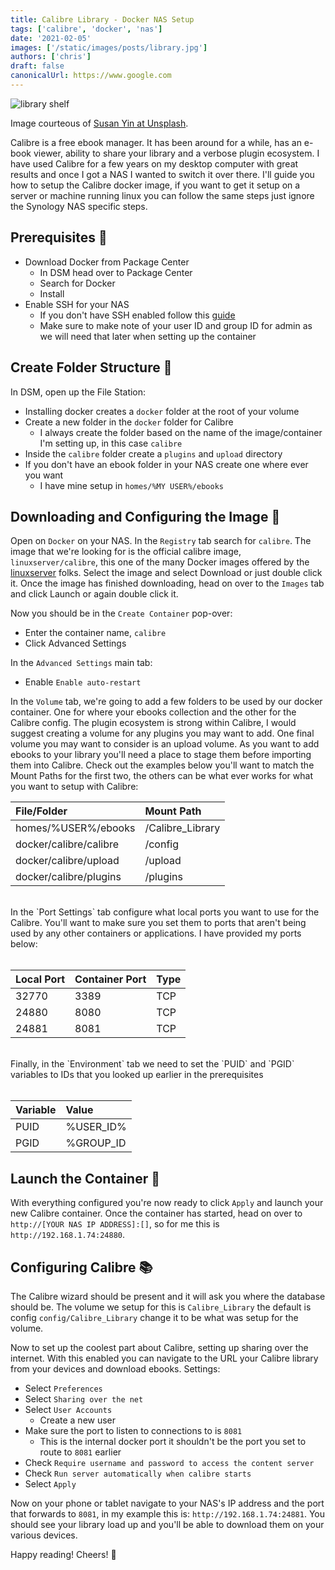 ```yaml
---
title: Calibre Library - Docker NAS Setup
tags: ['calibre', 'docker', 'nas']
date: '2021-02-05'
images: ['/static/images/posts/library.jpg']
authors: ['chris']
draft: false
canonicalUrl: https://www.google.com
---
```


<Image
  className="w-full rounded-xl"
  alt="library shelf"
  src="/static/images/posts/library.jpg"
  layout="responsive"
  width={450}
  height={250}
/>

<TOCInline toc={props.toc} asDisclosure toHeading={3} />

Image courteous of [Susan Yin at Unsplash](https://unsplash.com/@syinq).

Calibre is a free ebook manager. It has been around for a while, has an e-book viewer, ability to share your library and a verbose plugin ecosystem. I have used Calibre for a few years on my desktop computer with great results and once I got a NAS I wanted to switch it over there. I'll guide you how to setup the Calibre docker image, if you want to get it setup on a server or machine running linux you can follow the same steps just ignore the Synology NAS specific steps.

## Prerequisites 📃

- Download Docker from Package Center
  - In DSM head over to Package Center
  - Search for Docker
  - Install
- Enable SSH for your NAS
  - If you don't have SSH enabled follow this [guide](https://chrisotto.dev/ssh-synology-nas/)
  - Make sure to make note of your user ID and group ID for admin as we will need that later when setting up the container

## Create Folder Structure 📂

In DSM, open up the File Station:

- Installing docker creates a `docker` folder at the root of your volume
- Create a new folder in the `docker` folder for Calibre
  - I always create the folder based on the name of the image/container I'm setting up, in this case `calibre`
- Inside the `calibre` folder create a `plugins` and `upload` directory
- If you don't have an ebook folder in your NAS create one where ever you want
  - I have mine setup in `homes/%MY USER%/ebooks`

## Downloading and Configuring the Image 🚢

Open on `Docker` on your NAS. In the `Registry` tab search for `calibre`. The image that we're looking for is the official calibre image, `linuxserver/calibre`, this one of the many Docker images offered by the [linuxserver](https://fleet.linuxserver.io/) folks. Select the image and select Download or just double click it. Once the image has finished downloading, head on over to the `Images` tab and click Launch or again double click it.

Now you should be in the `Create Container` pop-over:

- Enter the container name, `calibre`
- Click Advanced Settings

In the `Advanced Settings` main tab:

- Enable `Enable auto-restart`

In the `Volume` tab, we're going to add a few folders to be used by our docker container. One for where your ebooks collection and the other for the Calibre config. The plugin ecosystem is strong within Calibre, I would suggest creating a volume for any plugins you may want to add. One final volume you may want to consider is an upload volume. As you want to add ebooks to your library you'll need a place to stage them before importing them into Calibre. Check out the examples below you'll want to match the Mount Paths for the first two, the others can be what ever works for what you want to setup with Calibre:

| File/Folder            | Mount Path       |
| :--------------------- | :--------------- |
| homes/%USER%/ebooks    | /Calibre_Library |
| docker/calibre/calibre | /config          |
| docker/calibre/upload  | /upload          |
| docker/calibre/plugins | /plugins         |

<br />
In the `Port Settings` tab configure what local ports you want to use for the Calibre. You'll want to
make sure you set them to ports that aren't being used by any other containers or applications. I have
provided my ports below:
<br />
<br />

| Local Port | Container Port | Type |
| :--------- | :------------- | :--- |
| 32770      | 3389           | TCP  |
| 24880      | 8080           | TCP  |
| 24881      | 8081           | TCP  |

<br />
Finally, in the `Environment` tab we need to set the `PUID` and `PGID` variables to IDs that you looked
up earlier in the prerequisites
<br />
<br />

| Variable | Value     |
| :------- | :-------- |
| PUID     | %USER_ID% |
| PGID     | %GROUP_ID |

## Launch the Container 🚀

With everything configured you're now ready to click `Apply` and launch your new Calibre container. Once the container has started, head on over to `http://[YOUR NAS IP ADDRESS]:[]`, so for me this is `http://192.168.1.74:24880`.

## Configuring Calibre 📚

The Calibre wizard should be present and it will ask you where the database should be. The volume we setup for this is `Calibre_Library` the default is config `config/Calibre_Library` change it to be what was setup for the volume.

Now to set up the coolest part about Calibre, setting up sharing over the internet. With this enabled you can navigate to the URL your Calibre library from your devices and download ebooks. Settings:

- Select `Preferences`
- Select `Sharing over the net`
- Select `User Accounts`
  - Create a new user
- Make sure the port to listen to connections to is `8081`
  - This is the internal docker port it shouldn't be the port you set to route to `8081` earlier
- Check `Require username and password to access the content server`
- Check `Run server automatically when calibre starts`
- Select `Apply`

Now on your phone or tablet navigate to your NAS's IP address and the port that forwards to `8081`, in my example this is: `http://192.168.1.74:24881`. You should see your library load up and you'll be able to download them on your various devices.

Happy reading! Cheers! 🍻
